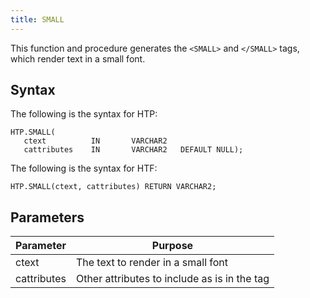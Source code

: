 ```yaml
---
title: SMALL
---
```


This function and procedure generates the `<SMALL>` and `</SMALL>` tags, which render text in a small font.

## Syntax

The following is the syntax for HTP:

```
HTP.SMALL(
   ctext          IN       VARCHAR2
   cattributes    IN       VARCHAR2   DEFAULT NULL);
```

The following is the syntax for HTF:

```
HTP.SMALL(ctext, cattributes) RETURN VARCHAR2;
```

## Parameters

| Parameter | Purpose  |
| --------- | -------- |
| ctext | The text to render in a small font |
| cattributes | Other attributes to include as is in the tag |
